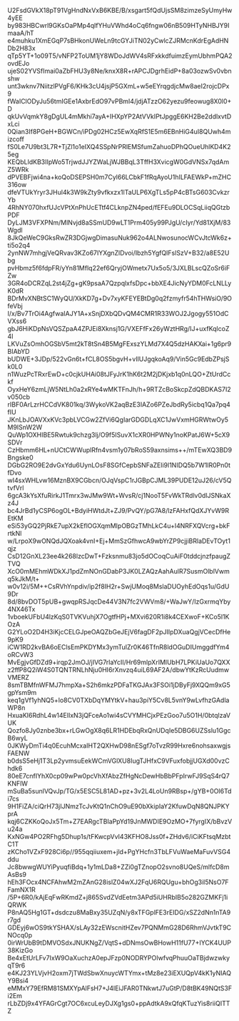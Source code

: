 U2FsdGVkX18pT91VgHndNxVxB6KBE/B/xsgart5fQdUjsSM8zimzeSyUmyHw4yEE
by983HBCwrl9GKsOaPMp4qlfYHuVWhd4oCq6fngw06nB509HTyNHBJY9ImaaA/hT
e4muhku1XmEGqP7sBHkonUWeLn9tcGYJiTN02yCwlcZJRMcnKdrEgAdHNDb2H83x
qTp5YT+1o09T5/vNFP2ToUM1jY8WDoJdWV4sRFxkkdfuimzEymUbhmPQA2ovdEJo
ujeS02YVSfImai0aZbFHU3y8Ne/knxX8R+rAPCJDgrhEidP+8a03ozwSv0vbnshw
unt3wknv7NiitzlPVgF6/KHk3cU4jsjP5GXmL+w5eEYrqgdjcMw8aeI2rojcDPx9
fWaIClODyJu56tmIGEe1AxbrEdO97vPBmI4/jdjATzzO62yezu9feowug8X0l0+D
qkUvVqmkY8gDgUL4mMkhi7ayA+IHXpYP2AtVVkIPtJpggE6KH2Be2ddlxvtDxLci
0Qian3If8PGeH+BGWCn/iPDg02HCz5EwXqRfS1E5m6EBnHiG4uI8QUwh4mizcoff
fS0Le7U9bt3L7R+TjZl1o1eIXQ4SSpNrPRlEMSfumZahuoDPhQOueUhlKD4K25eg
KEQbLldKB3IIpWo5TrjwdJJYZWaLjWJBBqL3TffH3XvicgW0GdVNSx7qdAmZ5WRk
dPVEBFjwi4na+koQoDSEPSH0m7Cyl66LCbkF1fRqAyoU1hILFAEWkP+mZHC316ow
dfeVTUkYryr3JHul4k3W9kZty9vfkxzx1lTaULP6XgTLs5pP4cBTsG603CvkzrYb
4RhNY070hxfUJcVPtXnPhUcETtf4CLknpZN4ped/fEFEu9DLOCSqLiiqQGtzbPDF
DyLJM3VFXPNm/MlNvjd8aSSmUD9wLT1Prm405y99PJgU/cIyr/Yd81XjM/83Wgdl
8JkQeWeC9GksRwZR3DGjwgDimasuNuk962o4ALNwosunocWCvJtcWk6z+ti5o2q4
2ynNW7mhgjVeQRvav3KZo67IYXgnZlDvoi/Ibzh5YgfQIFslSzV+B32/a8E52Ubg
pvHbmz5f6fdpFR/yYn81Mflq22ef6QryjOWmetx7Ux5o5/3JXLBLscQZoSr6iFZw
3GR4oDCRZqL2st4jZg+gK9psaA7QzpqlxfsDpc+bbXE4JicNyYDM0FcLNLLyK0dR
BDrMvXNBtSC1WyQU/XkKD7g+Dv7xyKFEYEBtDg0q2fzmyfr54hTHWsiO/9OfeVbj
I/x/Bv7TrOi4AgfwaIAJY1A+xSnjDXbQDvQM4CMR1R33WOJ2Jgogy551OdCVXss6
gbJ6HiKDpNsVQSZpaA4ZPJEi8Xknsj1G/VXEFfFx26yWztHRg/IJ+uxfKqlcoZ4I
LKVuZsOmhOGSbV5mt2kT8tSn4B5MgFExszYLMd7X4Q5dzHAKXai+1g6pr9BIAbYD
bUDWE+3JDp/522vGn6t+fCL8OS5bgvH+vIlUJgqkoAq9/Vin5Gc9EdbZPsjSk0L0
n1WuzPcTRxrEwD+c0cjkUHAi08tJFyJrK1hK6t2M2jDKjxb1q0nLQO+ZtUrdCckf
OyxHeY6zmLjW5NtLh0a2xRYe4wMKTFnJh/h+9RTZcBoSkcpZdQBDKAS7I2v050cb
rIBF0ArLzrHCCdVK801kq/3WykoVK2aqBzE3IAZo6PZeJbdRy5icbq1Qa7pq4fIU
JKnLbJOAVXxKVc3pbLVCGw2ZfVi6QgIarGDGDLqXC1JwVxmHGRWtwOy5M9ISnW2W
QuWp1OXHIBE5Rwtuk9chzg3lj/O9f5ISuvX1cXR0HPWNy1noKPatJ6W+5cX9SDVr
CzHbmm6HL+nUCtCWWuplRfn4vsm1y07bRoS59axnsims++/mTEwXQ3BD9Bngske0
DGbG2RO9E2dvGxYdu6UynLOsF8SGfCepbSNFaZEli9l1NIDQ5b7W1lR0Pn0tfDvo
wI4sxWHLvw16MznBX9CGbcn/OJqVspC1rJGBpCJML39PUDE12uJ26/cV5QtvfVrl
6gcA3kYsXfuRirkJ1Tmrx3wJMw9Wt+WvsR/cj1NooT5FvWkTRdlv0dlJSNkaXz4J
bc4JrBd1yCSP6ogOL+BdyiHWtdJt+ZJ9/PvQY/pG7A8/lzFAHxfQdXJYvW9REtKM
eSi53yGQ2PjRkE7upX2kEflOGXqmMIpOBGzTMhLkC4u+l4NRFXQVcrg+bkFrtkNl
w/LrpoX9wONQdJQXoak4vnI+Ej+MmSzGfhwcA9wbYrZP9cjjiBRlaDEvTOyt1qjz
CsD12GnXL23ee4k268lzcDwT+Fzksnmu83jo5dOCoqCuAiF0tddcjnzfpaugZTVQ
XcO0mMEhmWDkXJ1pdZmNOnGDabP3JK0LZAQzAahAulR7SusmOlblVwmq5kJkM/t+
w0v12i/5M++CsRVhYnpdiv/ip2f8IH2r+SwjUMoq8MslaDUOyhEdOqs1u/GdU9Dr
8d/8bvDOT5pUB+gwqpRSJqcDe44V3N7fc2VWVm8/+WaJwY/IzGxrmqYby4NX46Tx
1vboekUFbU4lzKqS0TVKVuhjX7OgtfHPj+MXvi620R1i8k4CEXwoF+KCo5l1KOzA
G2YLoO2D4H3iKjcCELGJpeOAQZbGeJEjV6fagDF2pJIIpDXuaQgjVCecDfHe9pK9
iCW1RD2kvBA6oEClsEmPKDYMx3ymTuIZr0K46TfnR8ldOGuDIUmggdfYm4oRCvW3
MvEgjvGfDZd9+irqp2JmOJ/jIVG7rlaYcII/Hr69mlpXrIMlUbH7LPKiUaUo7QXX
z2ffP8Q2iW4S0TQNTRNLhNju0HI6rXnvzq4uiL69AF2A/dbwYtKzRcUudmwVMERZ
8smTBMfnWFMJ7hmpXa+S2h6mkzPDFaTKGJAx3FSOi1jDByFj9XQQm9xG5gpYsm9m
keq1gVf1yhNQ5+lo8CV0TXbDqYMYtkV+hau3piY5Cv8L5vnY9wLvfhzGAdlaWP8n
HxuaKI6RdhL4w14EIlxN3jQFceAo1wi4sCVYMHCjxPEzGoo7u5O1H/0btqlzaVUK
Qozfo8Jy0znbe3bx+rLGwOgX8q6LR1HDEbqRxQnUDqIe5DBG6UZSslu1GgcB6wyL
0JKWyDmTi4q0EcuhMcxaIHT2QXHwD98nESgf7oTvzR99Hxre6nohsaxwgjsFAENW
b0dsS5eHj1T3Lp2yvmsuEekWCmVGlXU8IugTJHfxC9VFuxfobjjUGXd00vzChdk6
80eE7cnfIYhX0cp09wPw0pcVhXfAbzZfHgNcDewHbBbPFpIrwFJ9SqS4rQ7KNFlW
mSuBa5sunlVQvJp/TG/x5ESC5L81AD+pz+3v2L4LoUn9RBsp+/gYB+0OI6Tdi7cs
9H1FiZA/ciQrH73jIJNmzTcJvKtQ1nChO9uE90bXkipIaY2KfuwDqN8QNJPKYprA
kqj6CZKKoQoJx5Tm+Z7EARgcTBIaPpYd19JnMWDIE9OzMO+7fyrgIX/bBvzVu24a
KxNGw4PO2RFhg5Dhup1s/tFKwcpVvI43KFHO8Jss0f+ZHdv6/iCiKFtsqMzbtC1T
zKCho1VZxF928Ci6p//955qqiiuxem+jld+PgYHcfn3TbLFVuWaeMaFuvVSG4ddu
Jc8bwwgWUYiPyuqfiBdq+1y1mLDa8+ZZi0gTZnopO2svno8UQeS/mlfcD8mAsBs9
hEh3FOcx4NCFAhwM2mZAnG28islZ04wXJ2FqU6RQUgu+bhOg3il5NsO7FFamNX1R
/5P+6R0/kAjEqFwRKmdZ+j865SvdZVdEetm3APd5iUHRbIB5o282GZMKFj1iQRWK
P8nAQ5Hg1GT+dsdczu8MaBxy35UZqN/y8xTFGplFE3rEIDG/xSZ2dNn1nTA9r7gd
GDEyj6wOS9tkYSHAX/sLAy32zEWscnitHZev7PQNMmG28D6RhmVJvtkT9CNOcq0p
0irWrUbB9tDMVOSdxJNUKNgZ/VqtS+dDNmsOwBHowH11fU77+IYCK4UUP38KizGo
Be4xEtUrLFv7IxW9OaXuchzA0epJFzp0NODRYPOIwfvqPhuuOaTBjdwzwkyqT9r6
e4KJ23YLVjvH2oxm7jTWdSbwXnuycWTYmx+tMz8e23iEXUQpV4kK1yNIAQY9Bsi4
eMMxY79EfRM81SMXYpAlFsH7+J4lEiJFAR0TNkwtJ7uGtP/D8tBK49NQtS3Fi2Em
rLbZDj9x4YFAGrCgt7OC6xcuLeyDJXg1gs0+ppAdtkA9xQfqKTuzYis8riiQITTZ
